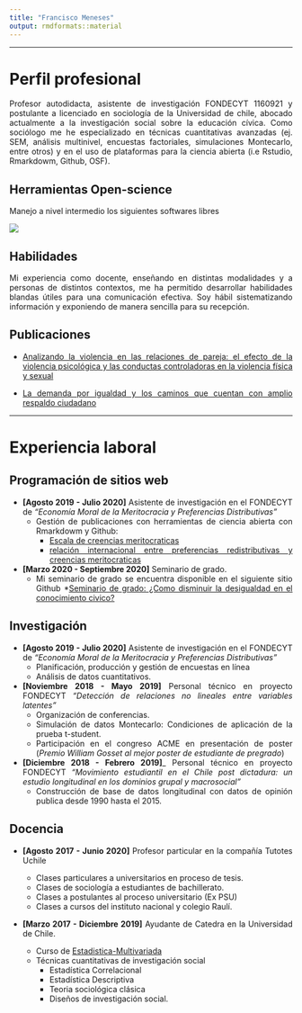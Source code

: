```yaml
---
title: "Francisco Meneses"
output: rmdformats::material
---
```


<div style="text-align: justify">

***
# __Perfil profesional__ {.tabset .tabset-fade .tabset-pills}

Profesor autodidacta, asistente de investigación FONDECYT 1160921 y postulante a licenciado en sociología de la Universidad de chile, abocado actualmente a la investigación social sobre la educación cívica. Como sociólogo me he especializado en técnicas cuantitativas avanzadas (ej. SEM, análisis multinivel, encuestas factoriales, simulaciones Montecarlo, entre otros) y en el uso de plataformas para la ciencia abierta (i.e Rstudio, Rmarkdowm, Github, OSF). 

## Herramientas Open-science

Manejo a nivel intermedio los siguientes softwares libres 

![](../input/images/logos.png) 


## Habilidades

Mi experiencia como docente, enseñando en distintas modalidades y a personas de distintos contextos, me ha permitido desarrollar habilidades blandas útiles para una comunicación efectiva. Soy hábil sistematizando información y exponiendo de manera sencilla para su recepción.  

## Publicaciones 

* [Analizando la violencia en las relaciones de pareja: el efecto de la violencia psicológica y las conductas controladoras en la violencia física y sexual](http://revistanemesis.cl/wp-content/uploads/2019/12/Revista-N%C3%A9mesis-2019-XV-Analizando-la-violencia-en-las-relaciones-de-pareja.pdf)  

* [La demanda por igualdad y los caminos que cuentan con amplio respaldo ciudadano](https://ciperchile.cl/2019/12/06/la-demanda-por-igualdad-y-los-caminos-que-cuentan-con-amplio-respaldo-ciudadano/)

***
# Experiencia laboral {.tabset .tabset-fade .tabset-pills}

## Programación de sitios web

- __[Agosto 2019 - Julio 2020]__ Asistente de investigación en el FONDECYT de *“Economía Moral de la Meritocracia y Preferencias Distributivas”*
    + Gestión de publicaciones con herramientas de ciencia abierta con Rmarkdowm y Github:
        * [Escala de creencias meritocraticas](https://juancarloscastillo.github.io/merit-scale/)
        * [relación internacional entre preferencias redistributivas y creencias meritocraticas](https://juancarloscastillo.github.io/meritocracy-preferences/)
        
- __[Marzo 2020 - Septiembre 2020]__ Seminario de grado. 
    + Mi seminario de grado se encuentra disponible en el siguiente sitio Github 
        *[Seminario de grado: ¿Como disminuir la desigualdad en el conocimiento civico?](https://franciscomeneses.github.io/Seminario/docs/index.html)


## Investigación

- __[Agosto 2019 - Julio 2020]__ Asistente de investigación en el FONDECYT de *“Economía Moral de la Meritocracia y Preferencias Distributivas”*
    + Planificación, producción y gestión de encuestas en línea
    + Análisis de datos cuantitativos.

- __[Noviembre 2018 - Mayo 2019]__ Personal técnico en proyecto FONDECYT *"Detección de relaciones no lineales entre variables latentes"* 
    + Organización de conferencias.
    + Simulación de datos Montecarlo: Condiciones de aplicación de la prueba t-student. 
    + Participación en el congreso ACME en presentación de poster (*Premio William Gosset al mejor poster de estudiante de pregrado*)

- __[Diciembre 2018 - Febrero 2019]___ Personal técnico en proyecto FONDECYT *"Movimiento estudiantil en el Chile post dictadura: un estudio longitudinal en los dominios grupal y macrosocial"*  
    + Construcción de base de datos longitudinal con datos de opinión publica desde 1990 hasta el 2015. 

## Docencia
- __[Agosto 2017 - Junio 2020]__ Profesor particular en la compañía Tutotes Uchile 
    + Clases particulares a universitarios en proceso de tesis.
    + Clases de sociología a estudiantes de bachillerato. 
    + Clases a postulantes al proceso universitario (Ex PSU)
    + Clases a cursos del instituto nacional y colegio Raulí. 


- __[Marzo 2017 - Diciembre 2019]__ Ayudante de Catedra en la Universidad de Chile.

  + Curso de [Estadistica-Multivariada](https://juancarloscastillo.github.io/metsoc-facsouchile/index.html) 
  + Técnicas cuantitativas de investigación social
	+ Estadística Correlacional
	+ Estadística Descriptiva
	+ Teoria sociológica clásica
	+ Diseños de investigación social.
